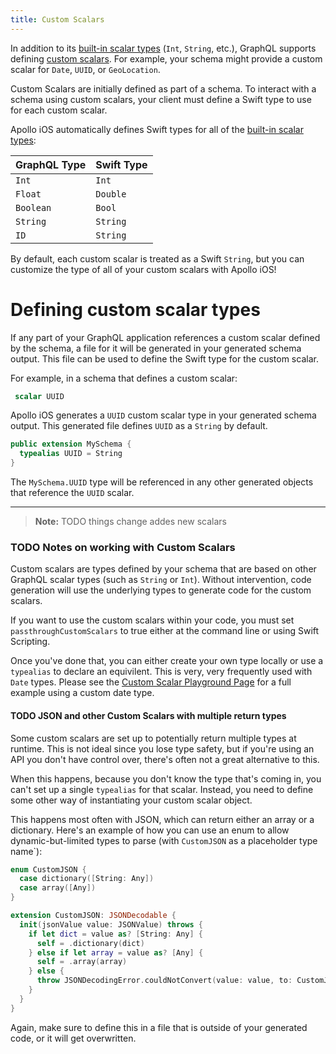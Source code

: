 ```yaml
---
title: Custom Scalars
---
```


In addition to its [built-in scalar types](https://graphql.org/learn/schema/#scalar-types) (`Int`, `String`, etc.), GraphQL supports defining [custom scalars](/apollo-server/schema/custom-scalars/). For example, your schema might provide a custom scalar for `Date`, `UUID`, or `GeoLocation`.

Custom Scalars are initially defined as part of a schema. To interact with a schema using custom scalars, your client must define a Swift type to use for each custom scalar.

Apollo iOS automatically defines Swift types for all of the [built-in scalar types](https://graphql.org/learn/schema/#scalar-types):

| GraphQL Type | Swift Type |
| -------------|------------|
| `Int`        | `Int`      |
| `Float`      | `Double`   |
| `Boolean`    | `Bool`     |
| `String`     | `String`   |
| `ID`         | `String`   |

By default, each custom scalar is treated as a Swift `String`, but you can customize the type of all of your custom scalars with Apollo iOS!

# Defining custom scalar types

If any part of your GraphQL application references a custom scalar defined by the schema, a file for it will be generated in your generated schema output. This file can be used to define the Swift type for the custom scalar.

For example, in a schema that defines a custom scalar:

```graphql title="MySchema.graphqls"
 scalar UUID
```

Apollo iOS generates a `UUID` custom scalar type in your generated schema output. This generated file defines `UUID` as a `String` by default.

```swift title="MySchema/CustomScalars/UUID.swift"
public extension MySchema {
  typealias UUID = String
}
```

The `MySchema.UUID` type will be referenced in any other generated objects that reference the `UUID` scalar.

--------

> **Note:** TODO things change addes new scalars
### TODO Notes on working with Custom Scalars

Custom scalars are types defined by your schema that are based on other GraphQL scalar types (such as `String` or `Int`). Without intervention, code generation will use the underlying types to generate code for the custom scalars.

If you want to use the custom scalars within your code, you must set `passthroughCustomScalars` to true either at the command line or using Swift Scripting.

Once you've done that, you can either create your own type locally or use a `typealias` to declare an equivilent. This is very, very frequently used with `Date` types. Please see the [Custom Scalar Playground Page](https://github.com/apollographql/apollo-client-swift-playground/blob/main/Apollo.playground/Pages/CustomScalars.xcplaygroundpage/Contents.swift) for a full example using a custom date type.

#### TODO JSON and other Custom Scalars with multiple return types

Some custom scalars are set up to potentially return multiple types at runtime. This is not ideal since you lose type safety, but if you're using an API you don't have control over, there's often not a great alternative to this.

When this happens, because you don't know the type that's coming in, you can't set up a single `typealias` for that scalar. Instead, you need to define some other way of instantiating your custom scalar object.

This happens most often with JSON, which can return either an array or a dictionary. Here's an example of how you can use an enum to allow dynamic-but-limited types to parse (with `CustomJSON` as a placeholder type name`):

```swift
enum CustomJSON {
  case dictionary([String: Any])
  case array([Any])
}

extension CustomJSON: JSONDecodable {
  init(jsonValue value: JSONValue) throws {
    if let dict = value as? [String: Any] {
      self = .dictionary(dict)
    } else if let array = value as? [Any] {
      self = .array(array)
    } else {
      throw JSONDecodingError.couldNotConvert(value: value, to: CustomJSON.self)
    }
  }
}
```

Again, make sure to define this in a file that is outside of your generated code, or it will get overwritten.